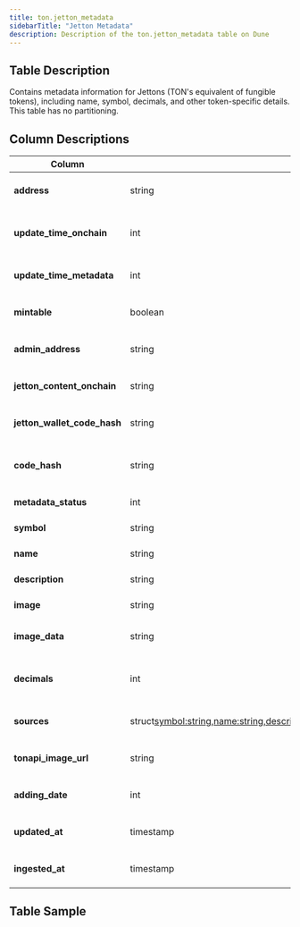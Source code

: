 ```yaml
---
title: ton.jetton_metadata
sidebarTitle: "Jetton Metadata"
description: Description of the ton.jetton_metadata table on Dune
---
```


## Table Description
Contains metadata information for Jettons (TON's equivalent of fungible tokens), including name, symbol, decimals, and other token-specific details. This table has no partitioning.

## Column Descriptions
| **Column** | **Type** | **Description** |
| --------|------|-------------|
| **address** | string | Contract address of the Jetton |
| **update_time_onchain** | int | Last update time recorded on-chain |
| **update_time_metadata** | int | Last update time of the metadata |
| **mintable** | boolean | Whether the Jetton can be minted |
| **admin_address** | string | Address of the Jetton administrator |
| **jetton_content_onchain** | string | On-chain content of the Jetton |
| **jetton_wallet_code_hash** | string | Hash of the Jetton wallet code |
| **code_hash** | string | Hash of the Jetton contract code |
| **metadata_status** | int | Status of the metadata |
| **symbol** | string | Symbol/ticker of the Jetton |
| **name** | string | Name of the Jetton |
| **description** | string | Description of the Jetton |
| **image** | string | Image URL of the Jetton |
| **image_data** | string | Raw image data of the Jetton |
| **decimals** | int | Number of decimal places for the Jetton |
| **sources** | struct<symbol:string,name:string,description:string,image:string,image_data:string,decimals:string> | Raw metadata sources |
| **tonapi_image_url** | string | TON API image URL for the Jetton |
| **adding_date** | int | Date when the Jetton was added |
| **updated_at** | timestamp | Last time the record was updated |
| **ingested_at** | timestamp | Time when the record was ingested |

## Table Sample
<TableSample tableSchema="ton" tableName="jetton_metadata" /> 
